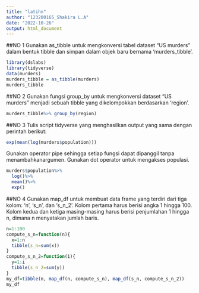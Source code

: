 ---
title: "latihn"
author: "123200165_Shakira L.A"
date: "2022-10-26"
output: html_document
---
##NO 1
Gunakan as_tibble untuk mengkonversi tabel dataset “US murders” dalam bentuk tibble dan simpan dalam objek baru bernama ‘murders_tibble’.
```{r}
library(dslabs)
library(tidyverse)
data(murders)
murders_tibble = as_tibble(murders)
murders_tibble
```

##NO 2
Gunakan fungsi group_by untuk mengkonversi dataset “US murders” menjadi sebuah tibble yang dikelompokkan berdasarkan ‘region’.
```{r}
murders_tibble%>% group_by(region)
```

##NO 3
Tulis script tidyverse yang menghasilkan output yang sama dengan perintah berikut:
```{r}
exp(mean(log(murders$population)))
```

Gunakan operator pipe sehingga setiap fungsi dapat dipanggil tanpa menambahkanargumen.
Gunakan dot operator untuk mengakses populasi.
```{r}
murders$population%>%
  log()%>%
  mean()%>%
  exp()
```

##NO 4
Gunakan map_df untuk membuat data frame yang terdiri dari tiga kolom: ‘n’, ‘s_n’, dan ‘s_n_2’. Kolom pertama harus berisi angka 1 hingga 100. Kolom kedua dan ketiga masing-masing harus berisi penjumlahan 1 hingga n, dimana n menyatakan jumlah baris.
```{r}
n=1:100
compute_s_n=function(n){
  x=1:n
  tibble(s_n=sum(x))
}
compute_s_n_2=function(i){
  y=1:i
  tibble(s_n_2=sum(y))
}
my_df=tibble(n, map_df(n, compute_s_n), map_df(s_n, compute_s_n_2))
my_df
```


